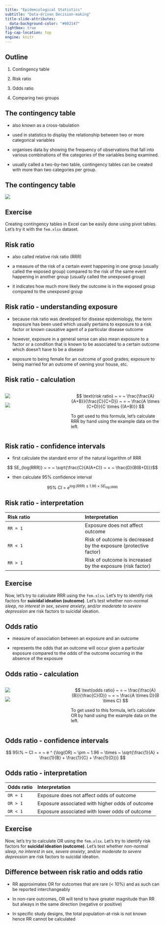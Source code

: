 ```yaml
---
title: "Epidemiological Statistics"
subtitle: "Data-driven Decision-making"
title-slide-attributes: 
  data-background-color: "#002147"
lightbox: true
fig-cap-location: top
engine: knitr
---
```


## Outline

1. Contingency table

2. Risk ratio

3. Odds ratio

4. Comparing two groups

## The contingency table

* also known as a cross-tabulation

* used in statistics to display the relationship between two or more categorical variables

* organises data by showing the frequency of observations that fall into various combinations of the categories of the variables being examined.

* usually called a two-by-two table, contingency tables can be created with more than two categories per group.

## The contingency table

![](../../images/contingency_table.png){fig-align="center"}

## Exercise {.center}

Creating contingency tables in Excel can be easily done using pivot tables. Let's try it with the `fem.xlsx` dataset.

## Risk ratio

* also called relative risk ratio (RRR)

* a measure of the risk of a certain event happening in one group (usually called the exposed group) compared to the risk of the same event happening in another group (usually called the unexposed group)

* it indicates how much more likely the outcome is in the exposed group compared to the unexposed group

## Risk ratio - understanding exposure

* because risk ratio was developed for disease epidemiology, the term exposure has been used which usually pertains to exposure to a risk factor or known causative agent of a particular disease outcome

* however, exposure in a general sense can also mean exposure to a factor or a condition that is known to be associated to a certain outcome which doesn't have to be a disease

* exposure to being female for an outcome of good grades; exposure to being married for an outcome of owning your house, etc.

## Risk ratio - calculation {.center}

:::: {.columns}

::: {.column width="40%"}

![](../../images/contingency_table.png){fig-align="center"}

![](../../images/contingency_example_data.png){fig-align="center"}

:::


::: {.column width="60%"}

$$ \text{risk ratio} ~ = ~ \frac{\frac{A}{A+B}}{\frac{C}{C+D}} ~ = ~ \frac{A \times (C+D)}{C \times {(A+B)}} $$

To get used to this formula, let's calculate RRR by hand using the example data on the left.

:::

::::

## Risk ratio - confidence intervals

* first calculate the standard error of the natural logarithm of RRR

$$ SE_{log(RRR)} ~ = ~ \sqrt{\frac{C}{A(A+C)} ~ + ~ \frac{D}{B(B+D)}}$$

* then calculate 95% confidence interval

$$ 95\% ~ CI ~ = ~ e ^ {\log(RRR) ~ \pm ~ 1.96 ~ \times ~ SE_{\log(RRR)}} $$

## Risk ratio - interpretation

**Risk ratio** | **Interpretation**
:--- | :---
`RR = 1` | Exposure does not affect outcome
`RR < 1` | Risk of outcome is decreased by the exposure (protective factor)
`RR > 1` | Risk of outcome is increased by the exposure (risk factor)

## Exercise {.center}

Now, let's try to calculate RRR using the `fem.xlsx`. Let's try to identify risk factors for **suicidal ideation (outcome)**. Let's test whether _non-normal sleep_, _no interest in sex_, _severe anxiety_, and/or _moderate to severe depression_ are risk factors to suicidal ideation.

## Odds ratio

* measure of association between an exposure and an outcome

* represents the odds that an outcome will occur given a particular exposure compared to the odds of the outcome occurring in the absence of the exposure

## Odds ratio - calculation

:::: {.columns}

::: {.column width="40%"}

![](../../images/contingency_table.png){fig-align="center"}

![](../../images/contingency_example_data.png){fig-align="center"}

:::


::: {.column width="60%"}

$$ \text{odds ratio} ~ = ~ \frac{\frac{A}{B}}{\frac{C}{D}} ~ = ~ \frac{A \times D}{B \times C} $$

To get used to this formula, let's calculate OR by hand using the example data on the left.

:::

::::

## Odds ratio - confidence intervals

$$ 95\% ~ CI ~ = ~ e ^ {\log(OR) ~ \pm ~ 1.96 ~ \times ~ \sqrt{\frac{1}{A} + \frac{1}{B} + \frac{1}{C} + \frac{1}{D}}}  $$

## Odds ratio - interpretation

**Odds ratio** | **Interpretation**
:--- | :---
`OR = 1` | Exposure does not affect odds of outcome
`OR > 1` | Exposure associated with higher odds of outcome
`OR < 1` | Exposure associated with lower odds of outcome

## Exercise {.center}

Now, let's try to calculate OR using the `fem.xlsx`. Let's try to identify risk factors for **suicidal ideation (outcome)**. Let's test whether _non-normal sleep_, _no interest in sex_, _severe anxiety_, and/or _moderate to severe depression_ are risk factors to suicidal ideation.


## Difference between risk ratio and odds ratio

* RR approximates OR for outcomes that are rare (< 10%) and as such can be reported interchangeably

* In non-rare outcomes, OR will tend to have greater magnitude than RR but always in the same direction (negative or positive)

* In specific study designs, the total population-at-risk is not known hence RR cannot be calculated




